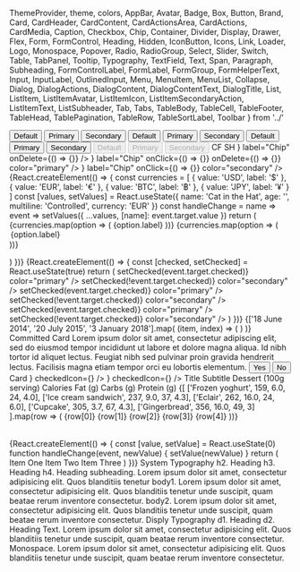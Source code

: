   ThemeProvider,
  theme,
  colors,
  AppBar,
  Avatar,
  Badge,
  Box,
  Button,
  Brand,
  Card,
  CardHeader,
  CardContent,
  CardActionsArea,
  CardActions,
  CardMedia,
  Caption,
  Checkbox,
  Chip,
  Container,
  Divider,
  Display,
  Drawer,
  Flex,
  Form,
  FormControl,
  Heading,
  Hidden,
  IconButton,
  Icons,
  Link,
  Loader,
  Logo,
  Monospace,
  Popover,
  Radio,
  RadioGroup,
  Select,
  Slider,
  Switch,
  Table,
  TabPanel,
  Tooltip,
  Typography,
  TextField,
  Text,
  Span,
  Paragraph,
  Subheading,
  FormControlLabel,
  FormLabel,
  FormGroup,
  FormHelperText,
  Input,
  InputLabel,
  OutlinedInput,
  Menu,
  MenuItem,
  MenuList,
  Collapse,
  Dialog,
  DialogActions,
  DialogContent,
  DialogContentText,
  DialogTitle,
  List,
  ListItem,
  ListItemAvatar,
  ListItemIcon,
  ListItemSecondaryAction,
  ListItemText,
  ListSubheader,
  Tab,
  Tabs,
  TableBody,
  TableCell,
  TableFooter,
  TableHead,
  TablePagination,
  TableRow,
  TableSortLabel,
  Toolbar
} from '../'

<Meta title="Design System|Overview" />

<Story name="overview">
  <ThemeProvider style={{ width: '100%', height: '100%', border: '1px' }}>
    <Background width="1VH">
      <Flex flexWrap="wrap">
        <Flex
          flexGrow={1}
          p={3}
          m={1}
          justifyContent="space-evenly"
          border="1px solid black"
        >
          <Flex flexDirection="column">
            <Button m={3}>Default</Button>
            <Button m={3} color="primary">
              Primary
            </Button>
            <Button m={3} color="secondary">
              Secondary
            </Button>
          </Flex>
          <Flex flexDirection="column">
            <Button m={3} variant="outlined">
              Default
            </Button>
            <Button m={3} variant="outlined" color="primary">
              Primary
            </Button>
            <Button m={3} variant="outlined" color="secondary">
              Secondary
            </Button>
          </Flex>
          <Flex flexDirection="column">
            <Button m={3} variant="text">
              Default
            </Button>
            <Button m={3} variant="text" color="primary">
              Primary
            </Button>
            <Button m={3} variant="text" color="secondary">
              Secondary
            </Button>
          </Flex>
          <Flex flexDirection="column">
            <Button disabled={true} m={3}>
              Default
            </Button>
            <Button disabled={true} m={3} color="primary">
              Primary
            </Button>
            <Button disabled={true} m={3} color="secondary">
              Secondary
            </Button>
          </Flex>
        </Flex>
        <Flex
          flexGrow={1}
          p={3}
          m={1}
          justifyContent="space-evenly"
          border="1px solid black"
          bg="background.default"
        >
          <IconButton aria-label="delete">
            <Icons.Delete />
          </IconButton>
          <IconButton aria-label="delete" disabled color="primary">
            <Icons.Delete />
          </IconButton>
          <IconButton color="secondary" aria-label="add an alarm">
            <Icons.Alarm />
          </IconButton>
          <IconButton color="primary" aria-label="add to shopping cart">
            <Icons.AddShoppingCart />
          </IconButton>
        </Flex>
        <Flex
          flexGrow={1}
          p={3}
          pt={4}
          m={1}
          justifyContent="space-evenly"
          border="1px solid black"
          bg="background.default"
        >
          <Badge badgeContent={'default'}>
            <IconButton>
              <Icons.Mail />
            </IconButton>
          </Badge>
          <Badge color="primary" badgeContent={4}>
            <IconButton>
              <Icons.Mail />
            </IconButton>
          </Badge>
          <Badge color="secondary" badgeContent={87}>
            <IconButton>
              <Icons.Mail />
            </IconButton>
          </Badge>
          <Badge color="error" badgeContent={1000}>
            <IconButton>
              <Icons.Mail />
            </IconButton>
          </Badge>
        </Flex>
      </Flex>
      <Flex
        flexGrow={1}
        p={3}
        pt={4}
        m={1}
        justifyContent="space-evenly"
        border="1px solid black"
        bg="background.defaul"
      >
        <Avatar m={1} bg="primary.main" color="primary.contrastText">
          CF
        </Avatar>
        <Avatar m={1} bg="secondary.main" color="secondary.contrastText">
          SH
        </Avatar>
        <Avatar m={1}>
          <Icons.Folder />
        </Avatar>
        <Avatar m={1} bg="black" color="white">
          <Icons.Pageview />
        </Avatar>
        <Avatar m={1} bg="primary.light" color="text.primary">
          <Icons.Assignment />
        </Avatar>
      </Flex>
      <Flex
        flexGrow={1}
        p={3}
        m={1}
        justifyContent="space-evenly"
        border="1px solid black"
        bg="background.defaul"
      >
        <Chip
          avatar={<Avatar src={commmitImage} />}
          label="Chip"
          onDelete={() => {}}
        />
        <Chip label="Chip" />
        <Chip
          icon={<Icons.Face />}
          label="Chip"
          onClick={() => {}}
          onDelete={() => {}}
          color="primary"
        />
        <Chip
          variant="outlined"
          icon={<Icons.AccountCircle />}
          label="Chip"
          onClick={() => {}}
          color="secondary"
        />
      </Flex>
      <Flex
        flexGrow={1}
        p={3}
        pt={4}
        m={1}
        justifyContent="space-evenly"
        border="1px solid black"
        bg="background.defaul"
      >
        {React.createElement(() => {
          const currencies = [
            {
              value: 'USD',
              label: '$'
            },
            {
              value: 'EUR',
              label: '€'
            },
            {
              value: 'BTC',
              label: '฿'
            },
            {
              value: 'JPY',
              label: '¥'
            }
          ]
          const [values, setValues] = React.useState({
            name: 'Cat in the Hat',
            age: '',
            multiline: 'Controlled',
            currency: 'EUR'
          })
          const handleChange = name => event =>
            setValues({ ...values, [name]: event.target.value })
          return (
            <Form noValidate autoComplete="off">
              <Flex flexWrap="wrap" alignContent="space-between">
                <TextField
                  flexGrow={1}
                  m={3}
                  id="standard-name"
                  label="Name"
                  value={values.name}
                  onChange={handleChange('name')}
                />
                <TextField
                  flexGrow={1}
                  m={3}
                  id="standard-uncontrolled"
                  label="Uncontrolled"
                  defaultValue="foo"
                />
                <TextField
                  flexGrow={1}
                  m={3}
                  required
                  id="standard-required"
                  label="Required"
                  defaultValue="Hello World"
                />
                <TextField
                  flexGrow={1}
                  m={3}
                  error
                  id="standard-error"
                  label="Error"
                  defaultValue="Hello World"
                />
                <TextField
                  flexGrow={1}
                  m={3}
                  disabled
                  id="standard-disabled"
                  label="Disabled"
                  defaultValue="Hello World"
                />
                <TextField
                  flexGrow={1}
                  m={3}
                  id="standard-password-input"
                  label="Password"
                  type="password"
                  autoComplete="current-password"
                />
                <TextField
                  flexGrow={1}
                  m={3}
                  id="standard-multiline-flexible"
                  label="Multiline"
                  multiline
                  rowsMax="4"
                  value={values.multiline}
                  onChange={handleChange('multiline')}
                />
                <TextField
                  flexGrow={1}
                  m={3}
                  id="standard-multiline-static"
                  label="Multiline"
                  multiline
                  rows="4"
                  defaultValue="Default Value"
                />
                <TextField
                  flexGrow={1}
                  m={3}
                  id="standard-read-only-input"
                  label="Read Only"
                  defaultValue="Hello World"
                  InputProps={{
                    readOnly: true
                  }}
                />
                <TextField
                  flexGrow={1}
                  m={3}
                  id="standard-helperText"
                  label="Helper text"
                  defaultValue="Default Value"
                  helperText="Some important text"
                />
                <TextField
                  flexGrow={1}
                  m={3}
                  id="standard-number"
                  label="Number"
                  value={values.age}
                  onChange={handleChange('age')}
                  type="number"
                  InputLabelProps={{
                    shrink: true
                  }}
                />
                <TextField
                  flexGrow={1}
                  m={3}
                  id="standard-select-currency"
                  select
                  label="Select"
                  value={values.currency}
                  onChange={handleChange('currency')}
                  helperText="Please select your currency"
                >
                  {currencies.map(option => (
                    <MenuItem key={option.value} value={option.value}>
                      {option.label}
                    </MenuItem>
                  ))}
                </TextField>
                <TextField
                  flexGrow={1}
                  m={3}
                  id="standard-select-currency-native"
                  select
                  label="Native select"
                  value={values.currency}
                  onChange={handleChange('currency')}
                  SelectProps={{
                    native: true
                  }}
                  helperText="Please select your currency"
                >
                  {currencies.map(option => (
                    <option key={option.value} value={option.value}>
                      {option.label}
                    </option>
                  ))}
                </TextField>
              </Flex>
            </Form>
          )
        })}
      </Flex>
      {React.createElement(() => {
        const [checked, setChecked] = React.useState(true)
        return (
          <Flex
            flexGrow={1}
            p={3}
            pt={4}
            m={1}
            justifyContent="space-evenly"
            border="1px solid black"
            bg="background.defaul"
          >
            <Flex flexDirection="column" justifyContent="center">
              <Checkbox
                checked={checked}
                onChange={event => setChecked(event.target.checked)}
                color="primary"
              />
              <Checkbox
                checked={!checked}
                onChange={event => setChecked(!event.target.checked)}
                color="secondary"
              />
            </Flex>
            <Flex flexDirection="column" justifyContent="center">
              <Radio
                checked={checked}
                onChange={event => setChecked(event.target.checked)}
                color="primary"
              />
              <Radio
                checked={!checked}
                onChange={event => setChecked(!event.target.checked)}
                color="secondary"
              />
            </Flex>
            <Flex flexDirection="column" justifyContent="center">
              <Switch
                checked={checked}
                onChange={event => setChecked(event.target.checked)}
                color="primary"
              />
              <Switch
                checked={!checked}
                onChange={event => setChecked(!event.target.checked)}
                color="secondary"
              />
            </Flex>
          </Flex>
        )
      })}
      <Flex
        flexGrow={1}
        flexDirection="column"
        p={3}
        pt={4}
        m={1}
        border="1px solid black"
        bg="background.defaul"
      >
        <Slider m={3} flexGrow={1} aria-labelledby="continuous-slider" />
        <Slider
          m={3}
          flexGrow={1}
          defaultValue={80}
          step={10}
          valueLabelDisplay="on"
        />
        <Slider m={3} flexGrow={1} value={30} disabled={true} />
      </Flex>
      <Flex
        flexGrow={1}
        flexDirection="column"
        p={3}
        pt={4}
        m={1}
        border="1px solid black"
        bg="background.defaul"
      >
        <Box minWidth={500} m={3} bg="background.paper">
          <List component="nav" aria-label="main mailbox folders">
            <ListItem button>
              <ListItemIcon>
                <Icons.Inbox />
              </ListItemIcon>
              <ListItemText primary="Inbox" />
            </ListItem>
            <ListItem button>
              <ListItemIcon>
                <Icons.Drafts />
              </ListItemIcon>
              <ListItemText primary="Drafts" />
            </ListItem>
          </List>
          <Divider />
          <List component="nav" aria-label="secondary mailbox folders">
            <ListItem button>
              <ListItemText primary="Trash" />
            </ListItem>
            <ListItem button>
              <ListItemText primary="Spam" />
            </ListItem>
          </List>
        </Box>
      </Flex>
      <Flex
        flexGrow={1}
        flexDirection="column"
        p={3}
        pt={4}
        m={1}
        border="1px solid black"
        bg="background.defaul"
      >
        <Box minWidth={500} m={3} bg="background.paper">
          <List>
            {['18 June 2014', '20 July 2015', '3 January 2018'].map(
              (item, index) => (
                <ListItem key={index} role={undefined} dense button>
                  <ListItemIcon>
                    <Checkbox
                      edge="start"
                      tabIndex={-1}
                      disableRipple
                      inputProps={{
                        'aria-labelledby': 1
                      }}
                    />
                  </ListItemIcon>
                  <ListItemText
                    id={index}
                    primary={`Line item ${index + 1}`}
                    secondary={item}
                  />
                  <ListItemSecondaryAction>
                    <IconButton edge="end">
                      <Icons.Comment />
                    </IconButton>
                  </ListItemSecondaryAction>
                </ListItem>
              )
            )}
          </List>
        </Box>
      </Flex>
      <Flex
        flexGrow={1}
        flexWrap="wrap"
        p={3}
        pt={4}
        m={1}
        border="1px solid black"
        bg="background.defaul"
      >
        <Card m={3} width={1 / 2}>
          <Box height={100} bgcolor="primary.main" />
          <CardHeader bgcolor="primary.main" color="primary.contrastText">
            Committed Card
          </CardHeader>
          <CardContent>
            Lorem ipsum dolor sit amet, consectetur adipiscing elit, sed do
            eiusmod tempor incididunt ut labore et dolore magna aliqua. Id nibh
            tortor id aliquet lectus. Feugiat nibh sed pulvinar proin gravida
            hendrerit lectus. Facilisis magna etiam tempor orci eu lobortis
            elementum.
          </CardContent>
          <CardActions>
            <Button color="primary" variant="text">
              Yes
            </Button>
            <Button color="primary" variant="text">
              No
            </Button>
          </CardActions>
        </Card>
        <Card m={3} width={1 / 2}>
          <CardHeader bgcolor="secondary.main" color="secondary.contrastText">
            Card
          </CardHeader>
          <CardActions>
            <Checkbox
              icon={<Icons.FavoriteBorder />}
              checkedIcon={<Icons.Favorite />}
            />
            <Checkbox
              icon={<Icons.BookmarkBorder />}
              checkedIcon={<Icons.Bookmark />}
            />
            <IconButton>
              <Icons.Share />
            </IconButton>
          </CardActions>
        </Card>
        <Card>
          <Flex>
            <CardContent>
              <Heading.h5 mb={1}>Title</Heading.h5>
              <Subheading.h5
                mt={0}
                mb={2}
                variant="subtitle1"
                color="textSecondary"
              >
                Subtitle
              </Subheading.h5>
              <Flex alignItems="center" p={3}>
                <IconButton size="small">
                  <Icons.SkipPrevious fontSize="small" />
                </IconButton>
                <IconButton>
                  <Icons.PlayArrow fontSize="large" />
                </IconButton>
                <IconButton size="small">
                  <Icons.SkipNext fontSize="small" />
                </IconButton>
              </Flex>
            </CardContent>
            <CardMedia
              width="200px"
              height="200px"
              image="https://picsum.photos/id/645/200/200"
              title="Picsum"
            />
          </Flex>
        </Card>
      </Flex>
      <Flex
        flexGrow={1}
        flexDirection="column"
        p={3}
        pt={4}
        m={1}
        border="1px solid black"
        bg="background.default"
      >
        <Box m={2} p={3} bg="background.paper">
          <Table>
            <TableHead>
              <TableRow>
                <TableCell>Dessert (100g serving)</TableCell>
                <TableCell align="right">Calories</TableCell>
                <TableCell align="right">Fat&nbsp;(g)</TableCell>
                <TableCell align="right">Carbs&nbsp;(g)</TableCell>
                <TableCell align="right">Protein&nbsp;(g)</TableCell>
              </TableRow>
            </TableHead>
            <TableBody>
              {[
                ['Frozen yoghurt', 159, 6.0, 24, 4.0],
                ['Ice cream sandwich', 237, 9.0, 37, 4.3],
                ['Eclair', 262, 16.0, 24, 6.0],
                ['Cupcake', 305, 3.7, 67, 4.3],
                ['Gingerbread', 356, 16.0, 49, 3]
              ].map(row => (
                <TableRow key={row[0]}>
                  <TableCell component="th" scope="row">
                    {row[0]}
                  </TableCell>
                  <TableCell align="right">{row[1]}</TableCell>
                  <TableCell align="right">{row[2]}</TableCell>
                  <TableCell align="right">{row[3]}</TableCell>
                  <TableCell align="right">{row[4]}</TableCell>
                </TableRow>
              ))}
            </TableBody>
          </Table>
        </Box>
      </Flex>
      <Flex
        flexGrow={1}
        flexDirection="column"
        p={3}
        pt={4}
        m={1}
        border="1px solid black"
        bg="background.default"
      >
        {React.createElement(() => {
          const [value, setValue] = React.useState(0)
          function handleChange(event, newValue) {
            setValue(newValue)
          }
          return (
            <Box>
              <AppBar position="static">
                <Tabs
                  value={value}
                  onChange={handleChange}
                  aria-label="simple tabs example"
                >
                  <Tab label="Item One" />
                  <Tab label="Item Two" />
                  <Tab label="Item Three" />
                </Tabs>
              </AppBar>
              <TabPanel p={3} selected={value} index={0}>
                Item One
              </TabPanel>
              <TabPanel p={3} selected={value} index={1}>
                Item Two
              </TabPanel>
              <TabPanel p={3} selected={value} index={2}>
                Item Three
              </TabPanel>
            </Box>
          )
        })}
      </Flex>
      <Flex
        flexGrow={1}
        p={3}
        pt={4}
        m={1}
        border="1px solid black"
        bg="background.default"
      >
        <Box width={1 / 2}>
          <Typography>System Typography</Typography>
          <Heading.h2 gutterBottom>h2. Heading</Heading.h2>
          <Heading.h3 gutterBottom>h3. Heading</Heading.h3>
          <Heading.h4 gutterBottom>h4. Heading</Heading.h4>
          <Subheading.h3 gutterBottom>
            subheading. Lorem ipsum dolor sit amet, consectetur adipisicing
            elit. Quos blanditiis tenetur
          </Subheading.h3>
          <Typography variant="body1" gutterBottom>
            body1. Lorem ipsum dolor sit amet, consectetur adipisicing elit.
            Quos blanditiis tenetur unde suscipit, quam beatae rerum inventore
            consectetur.
          </Typography>
          <Typography variant="body2" gutterBottom>
            body2. Lorem ipsum dolor sit amet, consectetur adipisicing elit.
            Quos blanditiis tenetur unde suscipit, quam beatae rerum inventore
            consectetur.
          </Typography>
        </Box>
        <Box width={1 / 2}>
          <Text>Disply Typography</Text>
          <Display.d1 gutterBottom>d1. Heading</Display.d1>
          <Display.d2 gutterBottom>d2. Heading</Display.d2>
          <Text gutterBottom>
            Text. Lorem ipsum dolor sit amet, consectetur adipisicing elit. Quos
            blanditiis tenetur unde suscipit, quam beatae rerum inventore
            consectetur.
          </Text>
          <Monospace wrap>
            Monospace. Lorem ipsum dolor sit amet, consectetur adipisicing elit.
            Quos blanditiis tenetur unde suscipit, quam beatae rerum inventore
            consectetur.
          </Monospace>
        </Box>
      </Flex>
    </Background>
  </ThemeProvider>
</Story>
